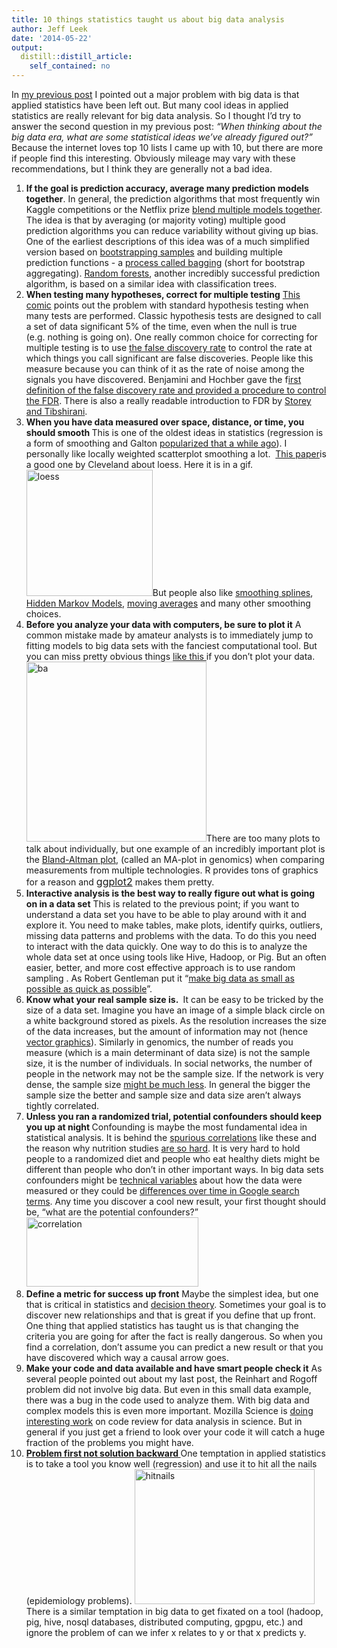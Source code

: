 ```yaml
---
title: 10 things statistics taught us about big data analysis
author: Jeff Leek
date: '2014-05-22'
output:
  distill::distill_article:
    self_contained: no
---
```


In [my previous post](http://simplystatistics.org/2014/05/07/why-big-data-is-in-trouble-they-forgot-about-applied-statistics/) I pointed out a major problem with big data is that applied statistics have been left out. But many cool ideas in applied statistics are really relevant for big data analysis. So I thought I'd try to answer the second question in my previous post: _"When thinking about the big data era, what are some statistical ideas we've already figured out?"_ Because the internet loves top 10 lists I came up with 10, but there are more if people find this interesting. Obviously mileage may vary with these recommendations, but I think they are generally not a bad idea.

  1. **If the goal is prediction accuracy, average many prediction models together**. In general, the prediction algorithms that most frequently win Kaggle competitions or the Netflix prize [blend multiple models together](http://en.wikipedia.org/wiki/Ensemble_learning). The idea is that by averaging (or majority voting) multiple good prediction algorithms you can reduce variability without giving up bias. One of the earliest descriptions of this idea was of a much simplified version based on [bootstrapping samples](http://en.wikipedia.org/wiki/Bootstrapping_(statistics)) and building multiple prediction functions - a [process called bagging](http://statistics.berkeley.edu/sites/default/files/tech-reports/421.pdf) (short for bootstrap aggregating). [Random forests](http://en.wikipedia.org/wiki/Random_forest), another incredibly successful prediction algorithm, is based on a similar idea with classification trees.
  2. **When testing many hypotheses, correct for multiple testing** [This comic](http://xkcd.com/882/) points out the problem with standard hypothesis testing when many tests are performed. Classic hypothesis tests are designed to call a set of data significant 5% of the time, even when the null is true (e.g. nothing is going on). One really common choice for correcting for multiple testing is to use [the false discovery rate](http://en.wikipedia.org/wiki/False_discovery_rate) to control the rate at which things you call significant are false discoveries. People like this measure because you can think of it as the rate of noise among the signals you have discovered. Benjamini and Hochber gave the f[irst definition of the false discovery rate and provided a procedure to control the FDR](http://www.stat.purdue.edu/~doerge/BIOINFORM.D/FALL06/Benjamini%20and%20Y%20FDR.pdf). There is also a really readable introduction to FDR by [Storey and Tibshirani](http://www.pnas.org/content/100/16/9440.full).
  3. **When you have data measured over space, distance, or time, you should smooth **This is one of the oldest ideas in statistics (regression is a form of smoothing and Galton [popularized that a while ago](http://en.wikipedia.org/wiki/Regression_toward_the_mean)). I personally like locally weighted scatterplot smoothing a lot.  [This paper](http://www.people.fas.harvard.edu/~gov2000/Handouts/lowess.pdf)is a good one by Cleveland about loess. Here it is in a gif. <a href="http://simplystatistics.org/2014/02/13/loess-explained-in-a-gif/" rel="attachment wp-att-3069"><img class=" wp-image-3069 aligncenter" alt="loess" src="http://simplystatistics.org/wp-content/uploads/2014/05/loess.gif" width="202" height="202" /></a>But people also like [smoothing splines](http://en.wikipedia.org/wiki/Smoothing_spline), [Hidden Markov Models](http://en.wikipedia.org/wiki/Hidden_Markov_model), [moving averages](http://en.wikipedia.org/wiki/Moving_average) and many other smoothing choices.
  4. **Before you analyze your data with computers, be sure to plot it** A common mistake made by amateur analysts is to immediately jump to fitting models to big data sets with the fanciest computational tool. But you can miss pretty obvious things [like this ](http://en.wikipedia.org/wiki/Anscombe's_quartet)if you don't plot your data. <a href="http://en.wikipedia.org/wiki/File:Bland-altman_plot.png" rel="attachment wp-att-3068"><img class=" wp-image-3068 aligncenter" alt="ba" src="http://simplystatistics.org/wp-content/uploads/2014/05/ba.png" width="288" height="288" srcset="http://simplystatistics.org/wp-content/uploads/2014/05/ba-150x150.png 150w, http://simplystatistics.org/wp-content/uploads/2014/05/ba-300x300.png 300w, http://simplystatistics.org/wp-content/uploads/2014/05/ba.png 600w" sizes="(max-width: 288px) 100vw, 288px" /></a>There are too many plots to talk about individually, but one example of an incredibly important plot is the [Bland-Altman plot,](http://en.wikipedia.org/wiki/Bland%E2%80%93Altman_plot) (called an MA-plot in genomics) when comparing measurements from multiple technologies. R provides tons of graphics for a reason and <a style="font-size: 16px;" href="http://ggplot2.org/">ggplot2</a> makes them pretty.
  5. **Interactive analysis is the best way to really figure out what is going on in a data set** This is related to the previous point; if you want to understand a data set you have to be able to play around with it and explore it. You need to make tables, make plots, identify quirks, outliers, missing data patterns and problems with the data. To do this you need to interact with the data quickly. One way to do this is to analyze the whole data set at once using tools like Hive, Hadoop, or Pig. But an often easier, better, and more cost effective approach is to use random sampling . As Robert Gentleman put it "[make big data as small as possible as quick as possible](https://twitter.com/EllieMcDonagh/status/469184554549248000)".
  6. **Know what your real sample size is. ** It can be easy to be tricked by the size of a data set. Imagine you have an image of a simple black circle on a white background stored as pixels. As the resolution increases the size of the data increases, but the amount of information may not (hence [vector graphics](http://en.wikipedia.org/wiki/Vector_graphics)). Similarly in genomics, the number of reads you measure (which is a main determinant of data size) is not the sample size, it is the number of individuals. In social networks, the number of people in the network may not be the sample size. If the network is very dense, the sample size [might be much less](http://arxiv.org/pdf/1112.0840.pdf). In general the bigger the sample size the better and sample size and data size aren't always tightly correlated.
  7. **Unless you ran a randomized trial, potential confounders should keep you up at night **Confounding is maybe the most fundamental idea in statistical analysis. It is behind the [spurious correlations](http://www.tylervigen.com/) like these and the reason why nutrition studies [are so hard](http://fivethirtyeight.com/features/eat-more-nuts-and-vegetables-and-dont-forget-to-exercise-and-quit-smoking/). It is very hard to hold people to a randomized diet and people who eat healthy diets might be different than people who don't in other important ways. In big data sets confounders might be [technical variables](http://www.cis.jhu.edu/publications/papers_in_database/GEMAN/Geman_NatureReviews_2010.pdf) about how the data were measured or they could be [differences over time in Google search terms](http://gking.harvard.edu/files/gking/files/0314policyforumff.pdf). Any time you discover a cool new result, your first thought should be, "what are the potential confounders?"<a href="http://xkcd.com/552/" rel="attachment wp-att-3067"><img class=" wp-image-3067 aligncenter" alt="correlation" src="http://simplystatistics.org/wp-content/uploads/2014/05/correlation.png" width="275" height="111" /></a>
  8. **Define a metric for success up front** Maybe the simplest idea, but one that is critical in statistics and [decision theory](http://en.wikipedia.org/wiki/Decision_theory). Sometimes your goal is to discover new relationships and that is great if you define that up front. One thing that applied statistics has taught us is that changing the criteria you are going for after the fact is really dangerous. So when you find a correlation, don't assume you can predict a new result or that you have discovered which way a causal arrow goes.
  9. **Make your code and data available and have smart people check it** As several people pointed out about my last post, the Reinhart and Rogoff problem did not involve big data. But even in this small data example, there was a bug in the code used to analyze them. With big data and complex models this is even more important. Mozilla Science is [doing interesting work](http://mozillascience.org/code-review-for-science-what-we-learned/) on code review for data analysis in science. But in general if you just get a friend to look over your code it will catch a huge fraction of the problems you might have.
 10. **[Problem first not solution backward ](http://simplystatistics.org/2013/05/29/what-statistics-should-do-about-big-data-problem-forward-not-solution-backward/)**One temptation in applied statistics is to take a tool you know well (regression) and use it to hit all the nails (epidemiology problems). <a href="http://simplystatistics.org/2014/05/22/10-things-statistics-taught-us-about-big-data-analysis/hitnails/" rel="attachment wp-att-3066"><img class=" wp-image-3066 aligncenter" alt="hitnails" src="http://simplystatistics.org/wp-content/uploads/2014/05/hitnails.png" width="288" height="216" srcset="http://simplystatistics.org/wp-content/uploads/2014/05/hitnails-300x225.png 300w, http://simplystatistics.org/wp-content/uploads/2014/05/hitnails.png 800w" sizes="(max-width: 288px) 100vw, 288px" /></a>There is a similar temptation in big data to get fixated on a tool (hadoop, pig, hive, nosql databases, distributed computing, gpgpu, etc.) and ignore the problem of can we infer x relates to y or that x predicts y.
